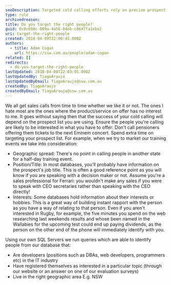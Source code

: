 ```yaml
---
seoDescription: Targeted cold calling efforts rely on precise prospect lists that align with your product or service offerings. By considering factors such as geographic spread, position/title, and interests, you can ensure a higher likelihood of success in your sales calls.
type: rule
archivedreason:
title: Do you target the right people?
guid: 0c0c698c-089a-4a56-84eb-c86d7fa1eba2
uri: target-the-right-people
created: 2018-04-09T22:00:45.000Z
authors:
  - title: Adam Cogan
    url: https://ssw.com.au/people/adam-cogan
related: []
redirects:
  - do-you-target-the-right-people
lastUpdated: 2018-04-09T22:03:05.000Z
lastUpdatedBy: TiagoAraujo
lastUpdatedByEmail: TiagoAraujo@ssw.com.au
createdBy: TiagoAraujo
createdByEmail: TiagoAraujo@ssw.com.au
---
```


We all get sales calls from time to time whether we like it or not. The ones I hate most are the ones where the product/service on offer has no interest to me. It goes without saying then that the success of your cold calling will depend on the prospect list you are using. Ensure the people you're calling are likely to be interested in what you have to offer: Don't call pensioners offering them tickets to the next Eminem concert. Spend extra time on targeting your prospect list.
For example, when we try to market our training events we take into consideration:

- Geographic spread: There's no point in calling people in another state for a half-day training event.
- Position/Title: In most databases, you'll probably have information on the prospect's job title. This is often a good reference point as you will know if you are speaking with a decision maker or not. Assume you're a sales professional for Ferrari: you wouldn't make any sales if you were to speak with CEO secretaries rather than speaking with the CEO directly!
- Interests: Some databases hold information about their interests or hobbies. This is a great way of building instant rapport with the person as you have a way of relating to that person. Even if you aren't interested in Rugby, for example, the five minutes you spend on the web researching last weekends results and whose been named in the Wallabies for the upcoming test could end up paying dividends, as the person on the other end of the phone will immediately identify with you.

Using our own SQL Servers we run queries which are able to identify people from our database that:

- Are developers (positions such as DBAs, web developers, programmers etc) in the IT industry
- Have registered themselves as interested in a particular topic (through our website or an answer on one of our evaluation surveys)
- Live in the right geographic area E.g. NSW
